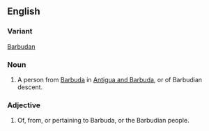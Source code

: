 ==English==
===Variant===
[[Barbudan]]
===Noun===
#A person from [[Barbuda]] in [[Antigua and Barbuda]], or of Barbudian descent.

===Adjective===
#Of, from, or pertaining to Barbuda, or the Barbudian people.